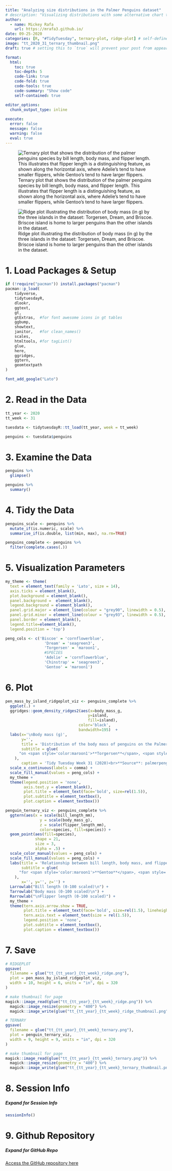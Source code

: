 ```yaml
---
title: "Analyzing size distributions in the Palmer Penguins dataset"
# description: "Visualizing distributions with some alternative chart types"
author:
  - name: Mickey Rafa
    url: https://mrafa3.github.io/
date: 09-25-2020
categories: [R, "#TidyTuesday", ternary-plot, ridge-plot] # self-defined categories
image: "tt_2020_31_ternary_thumbnail.png"
draft: true # setting this to `true` will prevent your post from appearing on your listing page until you're ready!

format:
  html:
    toc: true
    toc-depth: 5
    code-link: true
    code-fold: true
    code-tools: true
    code-summary: "Show code"
    self-contained: true

editor_options: 
  chunk_output_type: inline
  
execute: 
  error: false
  message: false
  warning: false
  eval: true
---
```


![Ternary plot that shows the distribution of the palmer penguins species by bill length, body mass, and flipper length. This illustrates that flipper length is a distinguishing feature, as shown along the horizontal axis, where Adelie's tend to have smaller flippers, while Gentoo's tend to have larger flippers.](tt_2020_31_ternary.png){#fig-1}

![Ridge plot illustrating the distribution of body mass (in g) by the three islands in the dataset: Torgersen, Dream, and Briscoe. Briscoe island is home to larger penguins than the other islands in the dataset.](tt_2020_31_ridge.png){#fig-2}

# 1. Load Packages & Setup

```r
if (!require("pacman")) install.packages("pacman")
pacman::p_load(
    tidyverse,
    tidytuesdayR,
    dlookr,
    ggtext,
    gt,
    gtExtras,  #for font awesome icons in gt tables
    ggbump,
    showtext,
    janitor,   #for clean_names()
    scales,
    htmltools, #for tagList()
    glue,
    here,
    ggridges,
    ggtern,
    geomtextpath
)    

font_add_google("Lato")
```

# 2. Read in the Data

```r
tt_year <- 2020
tt_week <- 31

tuesdata <- tidytuesdayR::tt_load(tt_year, week = tt_week)

penguins <- tuesdata$penguins
```

# 3. Examine the Data 

```r
penguins %>% 
  glimpse()

penguins %>% 
  summary()
```

# 4. Tidy the Data 

```r
penguins_scale <- penguins %>% 
  mutate_if(is.numeric, scale) %>% 
  summarise_if(is.double, list(min, max), na.rm=TRUE)

penguins_complete <- penguins %>% 
  filter(complete.cases(.))
```

# 5. Visualization Parameters 

```r
my_theme <- theme(
  text = element_text(family = 'Lato', size = 14), 
  axis.ticks = element_blank(), 
  plot.background = element_blank(),
  panel.background =  element_blank(), 
  legend.background = element_blank(), 
  panel.grid.major = element_line(colour = "grey90", linewidth = 0.5),
  panel.grid.minor = element_line(colour = "grey93", linewidth = 0.5),
  panel.border = element_blank(), 
  legend.title=element_blank(), 
  legend.position = 'top')

peng_cols <- c('Biscoe' = 'cornflowerblue', 
                 'Dream' = 'seagreen3',
                 'Torgersen' = 'maroon1',
                 #SPECIES
                 'Adelie' = 'cornflowerblue', 
                 'Chinstrap' = 'seagreen3',
                 'Gentoo' = 'maroon1')
```

# 6. Plot 

```r
pen_mass_by_island_ridgeplot_viz <- penguins_complete %>% 
  ggplot(.) + 
  ggridges::geom_density_ridges2(aes(x=body_mass_g,
                                    y=island,
                                    fill=island),
                                color='black',
                                bandwidth=195)  + 
  labs(x='\nBody mass (g)',
       y='',
       title = 'Distribution of the body mass of penguins on the Palmer Archipeligo',
       subtitle = glue(
      "on <span style='color:maroon1'>**Torgersen**</span>, <span style='color:seagreen3'>**Dream**</span>, and <span style='color:cornflowerblue'>**Briscoe**</span> islands"
    ),
       caption = 'Tidy Tuesday Week 31 (2020)<br>**Source**: palmerpenguins::') + 
  scale_x_continuous(labels = comma) + 
  scale_fill_manual(values = peng_cols) + 
  my_theme + 
  theme(legend.position = 'none',
        axis.text.y = element_blank(),
        plot.title = element_text(face='bold', size=rel(1.5)), 
        plot.subtitle = element_textbox(),
        plot.caption = element_textbox())
```


```r
penguin_ternary_viz <- penguins_complete %>% 
  ggtern(aes(x = scale(bill_length_mm), 
               y = scale(body_mass_g), 
               z = scale(flipper_length_mm),
               color=species, fill=species)) + 
  geom_point(aes(fill=species), 
             shape = 21, 
             size = 3,
             alpha = .5) + 
  scale_color_manual(values = peng_cols) + 
  scale_fill_manual(values = peng_cols) + 
  labs(title = 'Relationship between bill length, body mass, and flipper length',
       subtitle = glue(
      "for <span style='color:maroon1'>**Gentoo**</span>, <span style='color:seagreen3'>**Chinstrap**</span>, and <span style='color:cornflowerblue'>**Adelie**</span> penguins"
    ),
       x='', y='', z='') + 
  Larrowlab("Bill length (0-100 scaled)\n") + 
  Tarrowlab("Body mass (0-100 scaled)\n") + 
  Rarrowlab("\nFlipper length (0-100 scaled)") + 
  my_theme + 
  theme(tern.axis.arrow.show = TRUE, 
        plot.title = element_text(face='bold', size=rel(1.5), lineheight = 1.5), 
        tern.axis.text = element_text(size = rel(1.5)),
        legend.position = 'none',
        plot.subtitle = element_textbox(),
        plot.caption = element_textbox())
```

# 7. Save 

```r
# RIDGEPLOT
ggsave(
  filename = glue("tt_{tt_year}_{tt_week}_ridge.png"),
  plot = pen_mass_by_island_ridgeplot_viz,
  width = 10, height = 6, units = "in", dpi = 320
)

# make thumbnail for page
magick::image_read(glue("tt_{tt_year}_{tt_week}_ridge.png")) %>%
  magick::image_resize(geometry = "400") %>%
  magick::image_write(glue("tt_{tt_year}_{tt_week}_ridge_thumbnail.png"))

# TERNARY
ggsave(
  filename = glue("tt_{tt_year}_{tt_week}_ternary.png"),
  plot = penguin_ternary_viz,
  width = 9, height = 9, units = "in", dpi = 320
)

# make thumbnail for page
magick::image_read(glue("tt_{tt_year}_{tt_week}_ternary.png")) %>%
  magick::image_resize(geometry = "400") %>%
  magick::image_write(glue("tt_{tt_year}_{tt_week}_ternary_thumbnail.png"))
```

# 8. Session Info

::: {.callout-tip collapse="true"}
##### Expand for Session Info

```r
sessionInfo()
```
:::

# 9. Github Repository 

::: {.callout-tip collapse="true"}

##### Expand for GitHub Repo
 
[Access the GitHub repository here](https://github.com/mrafa3/mrafa3.github.io)
:::
